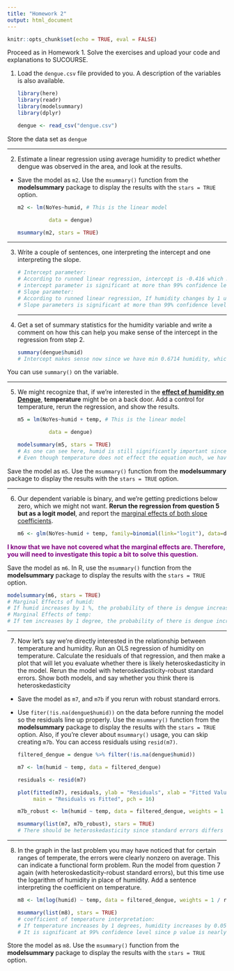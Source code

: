 ```yaml
---
title: "Homework 2"
output: html_document
---
```


```r
knitr::opts_chunk$set(echo = TRUE, eval = FALSE)
```

Proceed as in Homework 1. Solve the exercises and upload your code and explanations to SUCOURSE.

1.  Load the `dengue.csv` file provided to you. A description of the variables is also available.

    ```r
    library(here)
    library(readr)
    library(modelsummary)
    library(dplyr) 
    ```

    ```r
    dengue <- read_csv("dengue.csv")
    ```

Store the data set as `dengue`

------------------------------------------------------------------------

2.  Estimate a linear regression using average humidity to predict whether dengue was observed in the area, and look at the results.

-   Save the model as `m2`. Use the `msummary()` function from the **modelsummary** package to display the results with the `stars = TRUE` option.

    ```r
    m2 <- lm(NoYes~humid, # This is the linear model
              
              data = dengue)
    ```

    ```r
    msummary(m2, stars = TRUE)
    ```

------------------------------------------------------------------------

3.  Write a couple of sentences, one interpreting the intercept and one interpreting the slope.

    ```r
    # Intercept parameter: 
    # According to runned linear regression, intercept is -0.416 which means the regression line intercepts with Y axis at -0.416
    # intercept parameter is significant at more than 99% confidence level since p value is lower than 0.01 (even lower than 0.001)
    # Slope parameter:
    # According to runned linear regression, If humidity changes by 1 unit (%), there will be dengue with 0.05 more possibility.
    # Slope parameters is significant at more than 99% confidence level since p value is lower than 0.01 (even lower than 0.001)
    ```

    ------------------------------------------------------------------------

4.  Get a set of summary statistics for the humidity variable and write a comment on how this can help you make sense of the intercept in the regression from step 2.

    ```r
    summary(dengue$humid)
    # Intercept makes sense now since we have min 0.6714 humidity, which means humidity is always bigger than 0. To make the equation near 0, the intercept should be lower than 0.
    ```

You can use `summary()` on the variable.

------------------------------------------------------------------------

5.  We might recognize that, if we're interested in the [**effect of humidity on Dengue**]{.underline}, **temperature** might be on a back door. Add a control for temperature, rerun the regression, and show the results.

    ```r
    m5 = lm(NoYes~humid + temp, # This is the linear model
              
              data = dengue)
    ```

    ```r
    modelsummary(m5, stars = TRUE)
    # As one can see here, humid is still significantly important since it has p value 0.002 and same with intercept. Temperature affects dengue chance negatively when considered with humidity. Also, temperature is significantly important at 99% confidence level.
    # Even though temperature does not effect the equation much, we have eliminated endogeneity possibilities.
    ```

Save the model as `m5`. Use the `msummary()` function from the **modelsummary** package to display the results with the `stars = TRUE` option.

------------------------------------------------------------------------

6.  Our dependent variable is binary, and we're getting predictions below zero, which we might not want. **Rerun the regression from question 5 but as a logit model**, and report the [marginal effects of both slope coefficients]{.underline}.

    ```r
    m6 <- glm(NoYes~humid + temp, family=binomial(link="logit"), data=dengue) 
    ```

[**I know that we have not covered what the marginal effects are. Therefore, you will need to investigate this topic a bit to solve this question.**]{style="color: purple"}

Save the model as `m6`. In R, use the `msummary()` function from the **modelsummary** package to display the results with the `stars = TRUE` option.\

```r
modelsummary(m6, stars = TRUE)
# Marginal Effects of humid:
# If humid increases by 1 %, the probability of there is dengue increases by 0.3%
# Marginal Effects of temp:
# If tem increases by 1 degree, the probability of there is dengue increases by 0.04%
```

------------------------------------------------------------------------

7.  Now let's say we're directly interested in the relationship between temperature and humidity. Run an OLS regression of humidity on temperature. Calculate the residuals of that regression, and then make a plot that will let you evaluate whether there is likely heteroskedasticity in the model. Rerun the model with heteroskedasticity-robust standard errors. Show both models, and say whether you think there is heteroskedasticity

-   Save the model as `m7`, and `m7b` if you rerun with robust standard errors.

-   Use `fiter(!is.na(dengue$humid))` on the data before running the model so the residuals line up properly. Use the `msummary()` function from the **modelsummary** package to display the results with the `stars = TRUE` option. Also, if you're clever about `msummary()` usage, you can skip creating `m7b`. You can access residuals using `resid(m7)`.

    ```r
    filtered_dengue = dengue %>% filter(!is.na(dengue$humid))

    m7 <- lm(humid ~ temp, data = filtered_dengue)

    residuals <- resid(m7)

    plot(fitted(m7), residuals, ylab = "Residuals", xlab = "Fitted Values",
         main = "Residuals vs Fitted", pch = 16)

    m7b_robust <- lm(humid ~ temp, data = filtered_dengue, weights = 1 / residuals^2)

    msummary(list(m7, m7b_robust), stars = TRUE)
    # There should be heteroskedasticity since standard errors differs a lot and R^2 differs a lot. Also the plot shows that standard error is not around 0, and it differs a lot in specific areas. Since also the plot does not look like as expected, there is heteroskedasticity.
    ```

------------------------------------------------------------------------

8.  In the graph in the last problem you may have noticed that for certain ranges of temperate, the errors were clearly nonzero on average. This can indicate a functional form problem. Run the model from question 7 again (with heteroskedasticity-robust standard errors), but this time use the logarithm of humidity in place of humidity. Add a sentence interpreting the coefficient on temperature.

    ```r

    m8 <- lm(log(humid) ~ temp, data = filtered_dengue, weights = 1 / residuals^2)

    msummary(list(m8), stars = TRUE)
    # coefficient of temperature interpretation:
    # If temperature increases by 1 degrees, humidity increases by 0.05 unit (%).
    # It is significant at 99% confidence level since p value is nearly zero.
    ```

Store the model as `m8`. Use the `msummary()` function from the **modelsummary** package to display the results with the `stars = TRUE` option.
